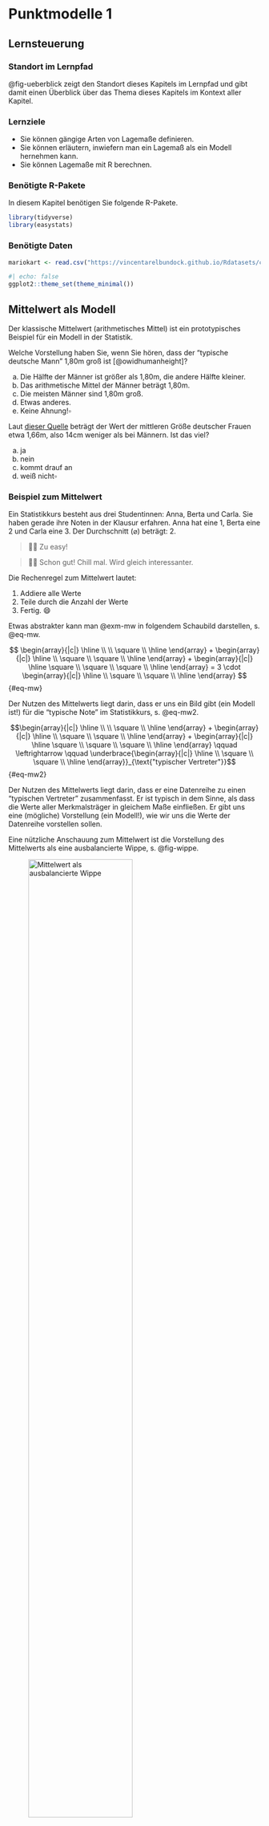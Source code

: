 # Punktmodelle 1 {#sec-punktmodelle1}



## Lernsteuerung

### Standort im Lernpfad

@fig-ueberblick zeigt den Standort dieses Kapitels im Lernpfad und gibt damit einen Überblick über das Thema dieses Kapitels im Kontext aller Kapitel.




### Lernziele


- Sie können gängige Arten von Lagemaße definieren.
- Sie können erläutern, inwiefern man ein Lagemaß als ein Modell hernehmen kann.
- Sie können Lagemaße mit R berechnen.


### Benötigte R-Pakete

In diesem Kapitel benötigen Sie folgende R-Pakete.

```r
library(tidyverse)
library(easystats)
```


### Benötigte Daten

```r
mariokart <- read.csv("https://vincentarelbundock.github.io/Rdatasets/csv/openintro/mariokart.csv")
```





```r
#| echo: false
ggplot2::theme_set(theme_minimal())
```




## Mittelwert als Modell {#sec-mw}

Der klassische Mittelwert (arithmetisches Mittel) ist ein prototypisches Beispiel für ein Modell in der Statistik.


:::{#exr-mw-md-mod}
Welche Vorstellung haben Sie, wenn Sie hören, dass der "typische deutsche Mann" 1,80m groß ist [@owidhumanheight]?

a) Die Hälfte der Männer ist größer als 1,80m, die andere Hälfte kleiner.
b) Das arithmetische Mittel der Männer beträgt 1,80m.
c) Die meisten Männer sind 1,80m groß.
d) Etwas anderes.
e) Keine Ahnung!$\square$
:::

:::{#exr-mw2}
Laut [dieser Quelle](https://en.wikipedia.org/wiki/Average_human_height_by_country) beträgt der Wert der mittleren Größe deutscher Frauen etwa 1,66m, also 14cm weniger als bei Männern.
Ist das viel?

a) ja
b) nein
c) kommt drauf an
d) weiß nicht$\square$
:::




:::{#exm-mw}
### Beispiel zum Mittelwert

Ein Statistikkurs besteht aus drei Studentinnen: Anna, Berta und Carla.
Sie haben gerade ihre Noten in der Klausur erfahren. Anna hat eine 1, Berta eine 2 und Carla eine 3.
Der Durchschnitt ($\varnothing$) beträgt: 2.
:::

>   🧑‍🎓 Zu easy!

>   👨‍🏫 Schon gut! Chill mal. Wird gleich interessanter.


Die Rechenregel zum Mittelwert lautet:

1. Addiere alle Werte
2. Teile durch die Anzahl der Werte
3. Fertig. 😄




Etwas abstrakter kann man @exm-mw in folgendem Schaubild darstellen, s. @eq-mw.


$$
\begin{array}{|c|} \hline \\ \\ \square \\ \hline \end{array} + \begin{array}{|c|} \hline \\ \square \\ \square \\ \hline \end{array} + \begin{array}{|c|} \hline \square \\ \square \\ \square \\ \hline \end{array} = 3 \cdot \begin{array}{|c|} \hline \\ \square \\ \square \\ \hline \end{array}
$$ {#eq-mw}

Der Nutzen des Mittelwerts liegt darin, dass er uns ein Bild gibt (ein Modell ist!) für die "typische Note" im Statistikkurs, s. @eq-mw2.


$$\begin{array}{|c|} \hline \\ \\ \square \\ \hline \end{array} + \begin{array}{|c|} \hline \\ \square \\ \square \\ \hline \end{array} + \begin{array}{|c|} \hline \square \\ \square \\ \square \\ \hline \end{array} \qquad \leftrightarrow  \qquad \underbrace{\begin{array}{|c|} \hline \\ \square \\ \square \\ \hline \end{array}}_{\text{"typischer Vertreter"}}$$ {#eq-mw2}


:::{.callout-important}
Der Nutzen des Mittelwerts liegt darin, dass er eine Datenreihe zu einen "typischen Vertreter" zusammenfasst.
Er ist typisch in dem Sinne, als dass die Werte aller Merkmalsträger in gleichem Maße einfließen.
Er gibt uns eine (mögliche) Vorstellung (ein Modell!), wie wir uns die Werte der Datenreihe vorstellen sollen.
:::


Eine nützliche Anschauung zum Mittelwert ist die Vorstellung des Mittelwerts als eine ausbalancierte Wippe, s. @fig-wippe.

![Mittelwert als ausbalancierte Wippe](img/1280px-Seesaw_with_mean.svg.png){#fig-wippe width="70%"}

:::{.xsmall}
[Quelle: Von Maphry - Eigenes Werk, CC BY-SA 4.0]( https://commons.wikimedia.org/w/index.php?curid=79390659)
:::

In "Mathe-Sprech" bezeichnet man den Mittelwert häufig mit $\bar{x}$ und schreibt die Rechenregel so, s. @eq-mw-formel.


$$\bar {x} =\frac{1}{n} \sum_{i=1}^{n}{x_{i}}=\frac {x_{1}+x_{2}+\dotsb +x_{n}} {n}$$ {#eq-mw-formel}


:::{#def-mw}
### Mittelwert
Der Mittelwert von $X$, präziser: das arithmetische Mittel, ist definiert als die Summe der Elemente von $X$ geteilt durch deren Anzahl, $n$.\square$
:::

Da der Mittelwert eine zentrale Rolle spielt in der Statistik,
sollten wir ihn uns noch etwas genauer anschauen.
In s. @fig-mw1 sehen wir die Noten von (dieses Mal) vier Studentis.
Die gestrichelte horizontale Linie zeigt den Mittelwert der vier Noten.
Die schwarzen Punkte sind die Daten, in dem Fall die einzelnen Noten.
Die vertikalen Linien zeigen die Abweichungen der Noten zum Mittelwert.
Bezeichnen wir die Abweichung - auch als "Fehler", "Rest" oder "Residuum" bezeichnet - der $i$-ten Person mit $e_i$ (e wie "Fehler) und die $i$-te Note mit $x_i$, so können wir festhalten:

$$x_i = \bar{x} + e_i$$

Einfacher ausgedrückt:


$$\text{Daten} = \text{Modell} + \text{Rest}$$

Der Mittelwert ist hier unser Modell der Daten.
Wie gesagt: Ein Modell ist eine vereinfachte (zusammengefasste) Beschreibung einer Datenreihe.


Um Modelle darzustellen, wird in der Datenanalyse häufig folgende Art von Modellgleichung verwendet:


$$\hat{y} \sim m$$

Lies: "Der Modellwert $\hat{y}$ ist eine Funktion des Modells (m) ". 
Der Kringel "~"^[die sog. "Tilde"] soll also hier heißen "... ist eine Funktion von ...".

Mit $\hat{y}$ sind die vorhergesagten bzw. die zu erklärende Variable^[AV, Output-Variable, Zielvariable] gemeint.

Das "Dach"  über dem $y$ bedeutet "vorhergesager Y-Wert" oder "Y-Wert laut dem Modell".

Der tatsächliche, beobachtete Wert $y$ setzt sich zusammen aus dem Modellwert (m) plus einem Fehler (e wie error):

$$y = m + e$$

Anstelle von $m$ schreibt ma nauch $\hat{y}$ ("y-Dach"). \hat{y} bedeutet der "vorhergesagte y-Wert laut einem Modell".


In diesem Fall ist das Modell einfach gleich dem Mittelwert (und nicht irgendeiner Funktion des Mittelwerts), so dass wir schreiben können:


$$y = \bar{x} + e$$


Die Zielvariable $Y$ wird also durch ihren eigenen Mittelwert erklärt, außer gehen wir von einem Fehler $e$ in unseren Modellvorhersagen aus. Nobody is perfect.
In späteren Kapiteln werden wir andere Variablen heranziehen, um die Zielvariable zu erklären.
Würden wir z.B. sagen wollen, dass wir $Y$ als Funktion einer Variable $X$ erklären,
so würden wir schreiben:

$$\bar{y} \sim x$$
Da wir im Moment aber keine andere Variablen bemühen, um $Y$ zu erklären schreibt man auch:

$$\bar{y} \sim 1$$

Diese Schreibweise sieht verwirrend aus. 
Die $1$ soll aber einfach zeigen, dass wir keine andere Variable zur Erklärung von $Y$ verwenden, 
daher steht hier kein Buchstabe, sondern eine einfache $1$.


:::{#exm-noten}
### Noten, Mittelwert und Abweichung

Vier Studentis Anna, Berta, Carl, Dani haben ihre Statistik-Klausur zurückbekommen.
Die Noten sehen Sie in @fig-mw1.
Außerdem ist der Mittelwert (gestrichelte horizontale Linie) sowie die Abweichungen der einzelnen Noten vom Mittelwert eingezeichnet.$\square$
:::


Schauen Sie sich die Abweichungsbalken^[Residuen, Fehler; häufig mit $e$ wie *error* bezeichnet] in @fig-mw1 einmal genauer an.


```r
#| fig-cap: "Der Mittelwert als horizontale (gestrichelte) Linie. Die vertikalen Linien zeigen die Abweichungen der einzelnen Werte zum Mittelwert. Die Abweichungen summieren sich zu Null auf."
#| label: fig-mw1

d <- tibble::tribble(
  ~id, ~note, ~note_avg, ~delta, ~note2, ~note_avg2,
   1L,     2,     2.325, -0.325,  2.325,          2,
   2L,   2.7,     2.325,  0.375,    2.7,      2.325,
   3L,   3.1,     2.325,  0.775,    3.1,      2.325,
   4L,   1.5,     2.325, -0.825,  2.325,        1.5
  )


d <- d %>% 
  mutate(delta_abs = abs(delta),
         pos = ifelse(delta > 0, "positiv", "negativ"),
         delta_sq = delta^2)



d %>%
  ggplot(aes(x = id, 
             y = note)) +
  geom_hline(yintercept = mean(d$note), 
             linetype = "dashed") +
  geom_segment(aes(y = mean(d$note),
                   yend = note,
                   x = id,
                   xend = id,
                   linetype = pos)
               ) +
  geom_point(size = 5) + 
  labs(linetype = "Richtung der Abweichung") +
  theme(legend.position =  c(1, 1),
        legend.justification = c(1, 1)) +
  annotate(geom = "label",
           x = 0,
           hjust = 0,
           y = mean(d$note), 
           label = paste0("MW = ", round(mean(d$note), 2))) +
  scale_y_continuous(limits = c(1, 4)) +
  labs(x = "",
       y = "") +
  scale_x_continuous(breaks = 1:4) +
  theme(legend.position = "bottom") +
  theme_minimal() -> p_mean_deltas

p_mean_deltas
```



Jetzt stellen Sie sich vor, Sie würden die vom Mittelwert nach oben ragenden Balkenlängen aneinanderlegen.
Sehen Sie das vor Ihrem geistigen Auge? 
Jetzt legen Sie auch noch die Abweichungsbalken, die nach unten ragen aneinander, aneinander.
Wer viel Phantasie hat, erkennt (sieht) jetzt,
dass die Gesamtlänge der "Balken nach oben" identisch ist zur Gesamtlänge der nach "unten ragenden Balken", vgl. @fig-wippe.

Präziser ausgedrückt und ohne Ihre Phantasie zu strapazieren (@eq-summenull):

$$\sum_{i=1}^n (x_i-\bar{x})=\sum_{i=1}^n x_i - \sum_{i=1}^n \bar{x} = n\cdot \bar{x} - n\cdot \bar{x}=0$$ {#eq-summenull}

:::{.callout-note}
Die Summe der Abweichungen vom Mittelwert ist Null.
:::



:::{#exr-mw-wealth1}
Was schätzen Sie, wie hoch das mittlere Vermögen des Haushalte in Deutschland in etwa ist?^[Quelle:  [WSI](https://www.wsi.de/en/how-is-wealth-distributed-in-germany-14401.htm), Abruf 2023-04-19])

a) 50.000 Euro
b) 100.000 Euro
c) 150.000 Euro
d) 200.000 Euro
e) 250.000 Euro$\square$
:::



:::{#exm-md}
### Der reichste Mensch der Welt in Ihrem Hörsaal

Kommt der wertvollste Fußballspieler der Welt in Ihren Hörsaal, sagen wir, es ist Kylian Mbappé^[Quelle: https://www.transfermarkt.de/spieler-statistik/wertvollstespieler/marktwertetop, 2023-03-19].
Das Jahreseinkommen mit einem Jahreseinkommen von ca. 120 Millionen Euro^[Quelle: https://www.einkommenmagazin.de/kylian-mbappe-einkommen/, 2023-03-19].

>    🦹‍♂️ Hey Leute, wie geht's denn so! Wie viel Kohle verdient ihr eigentlich so?

>    🧑‍🎓 Äh, wir studieren und verdienen fast nix!

Die 100 Studis im Hörsaal schauen verdattert aus der Wäsche: Was ist das für eine komische Frage!?
Aber zumindest verteilt der Fußballspieler Autogramme.
:::


:::{#exr-elon}
### Mittleres Einkommen im Hörsaal, mit Kylian Mbappé

Schätzen Sie - im Kopf - das mittlere Vermögen im Hörsaal, gehen Sie davon aus,
dass alle der 100 Studentis jeweils 1000 Euro im Jahr verdienen.
:::



In R kann man das mittlere Einkommen (präziser: das arithmetische Mittel des Einkommenss) wie folgt berechnen.^[Die Details der Syntax, z.B. der Befehl `rep()` sind von geringer Bedeutung.]

```r
set.seed(42)  # Zufallszahlen festlegen, hier nicht so wichtig
einkommen_studis <- rep(x = 1000, times = 100)  # rep wie "repeat": wiederhole 1000 USD 100 Mal
einkommen <- c(einkommen_studis, 120*1e6)  # 100 Studis mit 1000E, 1 Mbappé mit 120 Mio
einkommen_mw <- mean(einkommen)
```


:::{.callout-note}
1 Million hat 6 Nuller hinter der führenden Eins,
das ist 1000 mal 1000.
Anders gesagt: 1 Million = $10^6 = 10^3 * 10^3$.
In Taschenrechner oder Computerschreibweise: 1 Mio = `1e6`,
das `1e6` ist zu lesen als "1 Mal 10 mit 6 im *E*xponenten".
:::

Der Mittelwert im Hörsaal beträgt also `r scales::label_comma()(einkommen_mw)` Euro.
Ist das ein gutes Modell für das "typische" Vermögen im Hörsaal?


### Der Mittelwert als lineares Modell

Man kann den Mittelwert als Gerade einzeichnen, s. @fig-mw2, bzw. als Gerade begreifen.
Insofern kann man vom Mittelwert auch als *lineares Modell* sprechen.

:::{#def-lm}
### Lineares Modell
Ein lineares Modell verwendet eine Gerade als Modell von Daten.$\square$
:::


```r
#| label: fig-mw2
#| fig-cap: Der mittlere Preis von Mariokart-Spielen als Gerade eingezeichnet
#| fig-subcap: 
#|   - "Mit Extremwerten"
#|   - "Ohne Extremwerte (<100 Euro)"
#| echo: false
#| layout-ncol: 2

ggplot(mariokart) +
  aes(x = X, y = total_pr) +
  geom_point(alpha = .7) +
  geom_hline(yintercept = mean(mariokart$total_pr),
             color = "red", size = 2) +
  labs(caption = paste0("MW: ", round(mean(mariokart$total_pr), 2)),
       x = "Nr. des Spiel") +
  scale_y_continuous(limits = c(0, 400))

mariokart2 <- 
mariokart %>% 
  filter(total_pr < 100)
  
ggplot(mariokart2) +
  aes(x = X, y = total_pr) +
  geom_point(alpha = .7) +
  geom_hline(yintercept = mean(mariokart2$total_pr),
             color = "red", size = 2) +
  labs(caption = paste0("MW: ", round(mean(mariokart2$total_pr), 2)),
       x = "Nr. des Spiel") +
  scale_y_continuous(limits = c(0, 400))


```


Ein lineares Modell kann man in R so berechnen:


```r
lm(einkommen ~ 1)  # lm wie "lineares Modell" oder engl. "linear modell"
```

Der Befehl gibt als *Koeffizient* einen Wert zurück und zwar den Mittelwert von `einkommen`, s. oben.
Dieser Wert wird als Achsenabschnitt (engl. *intercept*) bezeichnet,
das wird verständlich, wenn man z.B. in @fig-mw2 sieht, dass die Gerade genau an diesem Punkt die Y-Achse schneidet.

Die Syntax des Befehls `lm()` sieht etwas merkwürdig aus.
Ignorieren Sie das fürs Erste, wir besprechen das später (@sec-gerade1) ausführlich.


## Median als Modell {#sec-median}


>   🧑‍🎓 Hey, der Mittelwert ist doch Quatsch! Das ist gar kein typischer Wert für die Menschen im Hörsaal. Weder für den Mbappé, noch für uns Studis!

>   👨‍🏫 Ja, da habt ihr Recht.

>    ⚽   Die Welt  ist schon ungerecht! 


:::{.callout-important}
Bei (sehr) schiefen Verteilungen (s. @fig-mbappe) ist der Mittelwert (sehr) wenig aussagekräftig,
da er nicht mehr "typische" Werte für die Merkmalsträger beschreibt.
:::

@fig-mbappe stellt die Verteilung einer mit normal skalierter Achse und einmal mit logarithmischer X-Achse.
Die logarithmische X-Achse stellt den Unterschied von Mittelwert und Median deutlicher heraus als die "normale" (additive) Achse. 

```r
#| echo: false
#| fig-cap: "Die Einkommensverteilung im Hörsaal"
#| label: fig-mbappe
#| layout-ncol: 1
#| fig-asp: 0.5
#| fig-subcap: 
#|   - X-Achse in additiver Form
#|   - X-Achse in multiplikativer Form (logarithmische Darstellung)

d <-
  tibble(einkommen = einkommen,
         id = 1:length(einkommen))

p1 <- ggplot(d) +
  aes(x = einkommen) +
  geom_histogram() +
  theme_minimal() +
  geom_vline(xintercept = c(mean(einkommen)), color = "red") +
  geom_vline(xintercept = c(median(einkommen)), color = "blue") +
  annotate("label", x = median(einkommen), y = 100, label = "Median", color = "blue") +
  annotate("label", x = mean(einkommen), y = 0, label = "MW", color = "red") 

p1

p1 +
  scale_x_continuous(trans = "log10")
```


Der Mittelwert ist Hörsaal ist nicht typisch für die Menschen im Hörsaal:
Weder für Mbappé, noch für die Studis.
Genau genommen ist der Mittelwert in diesem Fall ziemlich nutzlos.


:::{.callout-important}
Der Mittelwert ist empfänglich für Extremwerte:
Gibt es einen extremen Wert in einer Datenreihe,
so spiegelt der Mittelwert stark diesen Wert wieder
und weniger die Mehrheit der gemäßigten Werte.
Man sagt, der Mittelwert ist nicht *robust* (gegenüber Extremwerten).
:::

:::{#exm-med}
### Das Median-Einkommen einiger Studentinnen
Fünf Studentinnen tauschen sich über ihr Einkommen aus, s. @fig-md1, links.
Es handelt sich um eine schiefe Verteilung.



```r
#| label: fig-md1
#| fig-cap: Das Median-Einkommen einiger Studentinnen sowie der Mittelwert (MW) ihres Einkommens
#| fig-subcap: 
#|   - "ID auf der X-Achse, Einkommen auf der Y-Achse"
#|   - "Einkommen auf der X-Achse, Häufigkeit auf der Y-Achse"
#| echo: false
#| layout-ncol: 1
#| fig-asp: 0.5 


d <-
  tibble(id = 1:5,
         name = c("Anna", "Berta", "Carla", "Dora", "Emma"),
         einkommen = c(1, 2, 3, 4, 100))

d %>% 
  ggplot(aes(x = id, y = einkommen)) +
  geom_vline(xintercept = 3, color = "red") +
  geom_col() +
  geom_label(aes(label = name)) +
  annotate("label", x = 3, y = 50, label = "Median") +
  theme_minimal()


d %>% 
  ggplot(aes(x = einkommen)) +
  geom_histogram(binwidth = 1, color = "white") +
  geom_vline(xintercept = median(d$einkommen), color = "red") +
  annotate("label", x = 3, y = 1, label = "Median", color = "red") +
  geom_vline(xintercept = mean(d$einkommen), color = "blue") +  
  annotate("label", x = 22, y = 1, label = "MW", color = "blue")   +
  theme_minimal()
```



Wir könnten jetzt behaupten, dass Carla das typische Einkommen (für diese Datenreihe) aufweist,
da es genauso viele Studentinnen gibt, die mehr verdienen, wie solche, die weniger verdienen.

$\square$

:::


:::{#def-median}
### Median
Merkmalsausprägung, die bei (aufsteigend) sortierten Beobachtungen in der Mitte liegt.
:::

Der Median ist robust (gegenüber) Extremwerten: Fügt man Extremwerte zu einer Verteilung hinzu, ändert sich der Median zumeist (deutlich) weniger als der Mittelwert.

@fig-median-human stellt den Median schematisch dar.




::: {#fig-median-human layout-ncol=5 width="1%" fig-align="bottom"}
![1,60m](img/Human_Silhouette.svg.png){width=0.1%}

![1,72m](img/Human_Silhouette.svg.png){width=0.13%}

![1,79m: Median!](img/human-red.png){width=0.15%}

![1,94](img/Human_Silhouette.svg.png){width=0.16%}

![2,12m](img/Human_Silhouette.svg.png){width=0.2%}

Der Median als der Wert des "mittleren" Objekts, wenn die Objekte aufsteigend sortiert sind.

:::


Bei geradem $n$ werden die beiden mittleren Werte betrachtet und das arithmetische Mittel aus diesen beiden Werten gebildet.


:::{#exm-med2}
Bei der Messreihe 1, 2, 3, 4, 5, 6, 8, 9 beträgt der Median 4.5.$\square$
:::



:::{#exr-md2}
### Emma wird reich
Durch ein geniales Patent wird Emma steinreich. Ihr Einkommen erhöht sich um das Hundertfache.
Wie verändert sich der Median?^[Er bleibt gleich, verändert sich also nicht.]$\square$
:::

Der Median ist *robust*, er verändert sich nicht oder kaum, wenn Extremwerte vorliegen.



:::{#exr-mw-md}

### Wer ist mehr "mittel"? Median oder Mittelwert?


>   🧑‍🎓 Das arithmetische Mittel sollte Mittelwert heißen, weil es die Mitte von zwei Messwerten widerspiegelt, also z.B. von 1 und 10 ist die Mitte 5,5 - also genau beim Mittelwert!

>   👩‍🎓 Moment! Der Median zeigt den mittleren Messert! Links und rechts sind gleich viele Messwerte, wenn man die Werte der Größe nach sortiert. Also liegt der Median genau in der Mitte!

Nehmen Sie Stellung zu dieser Diskussion!$\square$
:::


:::{#exm-md3}

### Ein "mittlerer" Preis für Mariokart

Der Mittelwert (das arithmetische Mittel) und der Median für das Start-Gebot (`start_pr)` von Mariokart-Spielen sind nicht gleich, der Mittelwert ist höher als der Median.

```r
mariokart <- read.csv("https://vincentarelbundock.github.io/Rdatasets/csv/openintro/mariokart.csv")

mariokart %>% 
  summarise(price_mw = mean(start_pr),
            price_md = median(start_pr))
```

Wie man sieht, ist der Mittelwert größer als der Median, s. @fig-mario-md


```r
#| echo: false
#| fig-cap: "Das Start-Gebot bei Mariokart-Spielen ist schief verteilt: Median und Mittelwert sind unterschiedlich"
#| label: fig-mario-md
mariokart %>% 
  select(start_pr) %>% 
  ggplot(aes(x = start_pr)) +
  geom_histogram() +
  geom_vline(xintercept = 1, color = "red") +
  annotate("label", x = 1, y = 0.1, label = "Md: 1", color = "red") +
  geom_vline(xintercept = 8.7, color = "blue") +
  annotate("label", x = 8.7, y = 0.1, label = "MW: 8.7", color = "blue") +
  theme_minimal()

```


:::


:::{.callout-note}
Klaffen Mittelwert und Median auseinander, so liegt eine schiefe Verteilung vor.
Ist der Mittelwert größer als der Median, so nennt man die Verteilung rechtsschief.
Bei schiefen Verteilungen ist der Median dem Mittelwert als Modell für den "typischen Wert" vorzuziehen.
:::



:::{#exr-mw-wealthmd}
Was schätzen Sie, wie hoch das *mediane* Vermögen des Haushalte in Deutschland in etwa ist?^[Quelle:  [WSI](https://www.wsi.de/en/how-is-wealth-distributed-in-germany-14401.htm), Abruf 2023-04-19])

a) 50.000 Euro
b) 100.000 Euro
c) 150.000 Euro
d) 200.000 Euro
e) 250.000 Euro$\square$
:::


:::{#exr-mw-wealthmd}
Was schätzen Sie, wie groß der *Unterschied* zwischen medianem und mittlerem (arithm. Mittel) des Jahreseinkommen deutscher Haushalte ungefähr ist?^[Quelle:  [Wikipedia](https://de.wikipedia.org/wiki/Einkommensverteilung_in_Deutschland), Abruf 2023-04-19, der Unterschied beträgt knapp 3000 Euro laut der Quelle])

a) 1.000 Euro
b) 2.000 Euro
c) 3.000 Euro
d) 4.000 Euro
e) 5.000 Euro$\square$
:::



## Quartile


Der Median teilt eine Verteilung in eine untere und ein obere Hälfte.
Er markiert sozusagen eine "50-Prozent-Marke" (der aufsteigend sortierten Beobachtungen).
Betrachten wir einmal nur alle Spiele, die für weniger als 100 Euro verkauft wurden (`total_pr`, finales Verkaufsgebot), 
s. @fig-mario-qs.
50% aller Spiele wurden für weniger als ca. 46 Euro verkauft;
50% aller Spiele für mehr als 46 Euro.

Jetzt könnten wir nur die günstigere Hälfte betrachten und wieder nach dem Median fragen.
Dieser "Median der günstigeren Hälfte" grenzt damit das insgesamt günstigste Viertel vom Rest der Verkaufsgebote ab.
In unserem Datensatz liegt dieser Wert bei ca. 41 Euro.
Entsprechend kann man nach dem Wert fragen, der das oberste Viertel 
vom Rest der Verkaufsgebote abtrennt.
Dieser Wert liegt bei ca. 54 Euro.


:::{#def-quartile}

### Quartile

Sortiert man die Daten aufsteigend, so nennt man den Wert,
der das Viertel mit den kleisten Wert vom Rest der Daten trennt das *erste Quartil* (Q1, 25%).
Den Median nennt man das *zweite Quartil* (Q2, 50%).
Entsprechend heißt der Wert, der die drei Viertel kleinsten Werte vom oberen Viertel abtrennt, das *dritte Quartil* (Q3, 75%).$\square$
:::

:::{#exm-mario-qs}

### Quartile des Verkaufsgebot

@fig-mario-qs zeigt die Quartile für das Verkaufsgebot.$\square$
:::




Jetzt könnte man sagen, hey, warum nur in 25%-Stücke die Verteilung aufteilen?
Warum nicht in 10%-Schritten? Oder in 1%-Schritten oder in sonstigen Schnitten?
Wo die Quartile in 25%-Schritten aufteilen, teilt in *Quantil* in $p$-Prozent-Schritten auf.


:::{#def-quantile}
### Quantile
Ein p-Quantil ist der Wert, der von $p$ Prozent der Werte nicht überschritten wird.$\square$
:::


```r
#| echo: false
#| label: fig-mario-qs
#| fig-cap: Q1, Q2 und Q3 für das Schlussgebot (nur Spiele für weniger als 100 Euro)
mario_quantile <- 
mariokart %>% 
  filter(total_pr < 100) %>% 
  summarise(q25 = quantile(total_pr, .25),
            q50 = quantile(total_pr, .50),
            q75 = quantile(total_pr, .75))

mario_quantile <- 
  mariokart %>% 
  filter(total_pr < 100) %>% 
  reframe(qs = quantile(total_pr, c(.25, .5, .75)))

mariokart %>% 
  filter(total_pr < 100) %>%  
  ggplot(aes(x = total_pr)) +
  geom_histogram() +
  geom_vline(xintercept = mario_quantile$qs) +
  annotate("label", x =  mario_quantile$qs, y = 0, label =  mario_quantile$qs)
```


Quantile kann man in R so berechnen:

```r
#| eval: false
mario_quantile <- 
mariokart %>% 
  filter(total_pr < 100) %>% 
  summarise(q25 = quantile(total_pr, .25),
            q50 = quantile(total_pr, .50),
            q75 = quantile(total_pr, .75))
```


## Lagemaße {#sec-lage}

>    🧑‍🎓 Was ist der Oberbegriff für Median, Mittelwert und so weiter?

>    👩‍🏫 Gute Frage! Wie würden Sie ihn nennen?



:::{#def-lage}

### Lagemaß
Ein Lagemaß oder *Maß der zentralen Tendenz* gibt einen Vorschlag, welchen Wert wir als typisch, normal, zu erwarten, repräsentativ oder mittel ansehen sollten.$\square$
:::

Typische Lagemaße:

- Mittelwert (arithmetisches Mittel)
- Median
- Quartile
- Quantile
- Minimum (kleinester Wert)
- Maximum (größter Wert)
- Modus (häufigster Wert)


```r
mariokart_lagemaße_total_pr <-
  mariokart %>% 
  summarise(mw = mean(total_pr),
            md = median(total_pr),
            q1 = quantile(total_pr, .25),
            q2 = quantile(total_pr, .5),
            q3 = quantile(total_pr, .75),
            min = min(total_pr),
            max = max(total_pr))
mariokart_lagemaße_total_pr
```


### Gruppierte Lagemaße

Häufig möchte man Statistiken wie Lagemaße für mehrere Teilgruppen - z.B. Mittlere Körpergröße von Frauen vs. Mittlere Körpergröße von Männer - berechnen und dann vergleichen.
Die dahinter stehende *Forschungsfrage* könnte lauten:


>    Unterscheidet sich die mittlere Körpergröße von Frauen und Männern?

Oder vielleicht:

>    Hat das Geschlecht einen Einfluss auf die Körpergröße?


Anders ausgedrückt:


>    Körpergröße $y$ ist eine Funktion des Geschlechts $G$.


Die *Modellformel* könnte also lauten:

$$y \sim G$$

Gruppierte Lagemaße lassen sich in R z.B. so berechnen:


```r
mariokart_lagemaße_gruppiert <-
  mariokart %>% 
  group_by(wheels) %>%  # neue Zeile, der Rest ist gleich!
  summarise(mw = mean(total_pr))

mariokart_lagemaße_gruppiert
```


@fig-mw2 zeigt ein Beispiel für ungruppierte (links) bzw. gruppierte (rechts) Mittelwerte.
Wie man in dem Diagramm sieht, kann das *Residuum kleiner* werden bei einer Gruppierung (im Vergleich zu einem ungruppierten, "globalen" Mittelwert).





:::{#def-punktmodell}
### Punktmodell
Ein Modell, welches für alle Beobachtungen ein und denselben Wert annimmt (vorhersagt),
heißt ein *Punktmodell*. 
Anders gesagt fasst ein Punktmodell eine Wertereihe (häufig ist das eine Tabellenspalte) zu einer einzelnen Zahl zusammen, einem "Punkt" in diesem Sinne, s. @eq-desk.$\square$
:::

$$\begin{array}{|c|} \hline \\ \hline \\\\\\ \hline \end{array} \qquad \rightarrow \qquad \begin{array}{|c|} \hline \\ \hline  \hline \end{array}$$ {#eq-desk}

Mittelwert, Median und Quartile sind Beispiele für Punktmodelle:
Sie fassen eine Verteilung zu einem einzelnen Wert zusammen und geben uns ein "Bild" der Daten, machen Sie uns verständlich - sie sind uns ein Modell.




## Fazit

:::{#exm-survival1}
### Survival-Tipp

Eine Studentin aus dem dem Bachelorstudiengang "Angewandte Medien- und Wirtschaftspsychologie" mit Schwerpunkt *Data Science* berichtet ihre "Survival-Tipps" für Statistik.

1. Wenn man mal nicht weiterkommt hilft es auch mal ein paar Tage Abstand von R und Statistik zu nehmen. 
2. Sich während des Semesters neue Begriffe und ihre Erklärung zusammenschreiben.
3. Mit KommilitonInnen austauschen oder in höheren Semestern nach Tipps fragen.$\square$
:::


>    👩‍🎓 Irgendwie kann ich mir R-Code so schlecht merken.

>    👩‍🏫 Frag doch mal ChatGPT, da bekommt man auch R-Code ausgegegeben.


<!-- TODO Literatur pro Kapitel hinzufügen. -->




## Aufgaben

Ein Teil der Aufgaben kann Stoff beinhalten,
den Sie noch nicht kennen, aber später kennenlernen.
Ignorieren Sie daher Aufgaben(teile) mit (noch) unbekannte Stoff.


1. [Kennwert-robust](https://datenwerk.netlify.app/posts/kennwert-robust/kennwert-robust)
1. [mw-berechnen](https://datenwerk.netlify.app/posts/mw-berechnen/mw-berechnen.html)
1. [mariokart-max2](https://datenwerk.netlify.app/posts/mariokart-max2/mariokart-max2.html)
1. [nasa01](https://datenwerk.netlify.app/posts/nasa01/nasa01.html)
1. [nasa02](https://datenwerk.netlify.app/posts/nasa02/nasa02.html)
1. [mariokart-mean1](https://datenwerk.netlify.app/posts/mariokart-mean1/mariokart-mean1.html)
1. [wrangle10](https://datenwerk.netlify.app/posts/wrangle10/wrangle10.html)
1. [summarise01](https://datenwerk.netlify.app/posts/summarise01/summarise01.html)
1. [mariokart-max1](https://datenwerk.netlify.app/posts/mariokart-max1/mariokart-max1.html)
1. [Schiefe1](https://datenwerk.netlify.app/posts/schiefe1/schiefe1)
1. [mariokart-mean2](https://datenwerk.netlify.app/posts/mariokart-mean2/mariokart-mean2.html)
1. [summarise03](https://datenwerk.netlify.app/posts/summarise03/summarise03.html)
1. [mariokart-mean4](https://datenwerk.netlify.app/posts/mariokart-mean4/mariokart-mean4.html)
1. [mariokart-mean3](https://datenwerk.netlify.app/posts/mariokart-mean3/mariokart-mean3.html)
1. [summarise02](https://datenwerk.netlify.app/posts/summarise02/summarise02.html)


Schauen Sie sich auch mal auf [Datenwerk](https://datenwerk.netlify.app/) die Aufgaben zu z.B. dem Tag [EDA](https://datenwerk.netlify.app/#category=eda) an.


## Literatur


